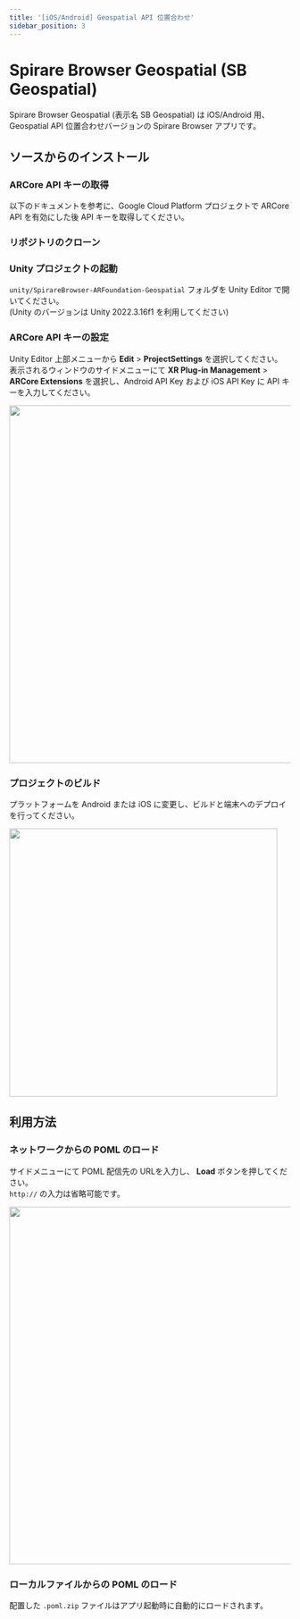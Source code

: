 ```yaml
---
title: '[iOS/Android] Geospatial API 位置合わせ'
sidebar_position: 3
---
```




# Spirare Browser Geospatial (SB Geospatial)

Spirare Browser Geospatial (表示名 SB Geospatial) は iOS/Android 用、Geospatial API 位置合わせバージョンの Spirare Browser アプリです。

## ソースからのインストール

### ARCore API キーの取得

以下のドキュメントを参考に、Google Cloud Platform プロジェクトで ARCore API を有効にした後 API キーを取得してください。

<CardLink
  title="Google Cloud で ARCore API を使用する"
  description="https://developers.google.com/ar/develop/authorization?platform=android&hl=ja#api-key-android"
  href="https://developers.google.com/ar/develop/authorization?platform=android&hl=ja#api-key-android"
/>

### リポジトリのクローン

<SpirareBrowserCloneRepository />

### Unity プロジェクトの起動

`unity/SpirareBrowser-ARFoundation-Geospatial` フォルダを Unity Editor で開いてください。  
(Unity のバージョンは Unity 2022.3.16f1 を利用してください)

### ARCore API キーの設定

Unity Editor 上部メニューから **Edit** > **ProjectSettings** を選択してください。  
表示されるウィンドウのサイドメニューにて **XR Plug-in Management** > **ARCore Extensions** を選択し、Android API Key および iOS API Key に API キーを入力してください。

<img width="640" src={ApiKeyImage} />

### プロジェクトのビルド

プラットフォームを Android または iOS に変更し、ビルドと端末へのデプロイを行ってください。

<img width="480" src={BuildSettings} />

## 利用方法

### ネットワークからの POML のロード

サイドメニューにて POML 配信先の URLを入力し、 **Load** ボタンを押してください。  
`http://` の入力は省略可能です。

<img width="640" class="border" src={SpirareBrowserContentImage} />

### ローカルファイルからの POML のロード

<SpirareBrowserARFoundationGeospatialPomlPlacement />

配置した `.poml.zip` ファイルはアプリ起動時に自動的にロードされます。
